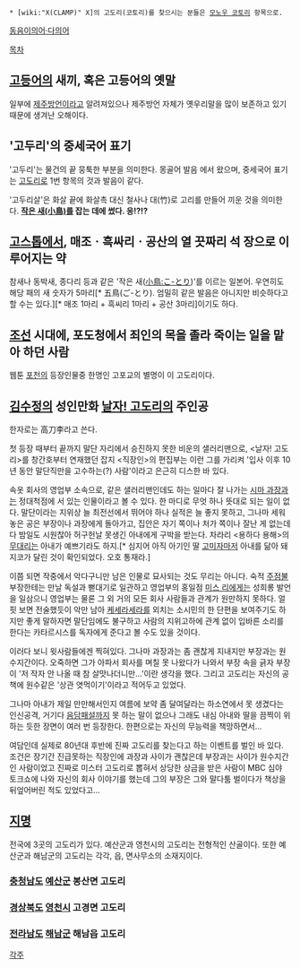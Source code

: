  * [wiki:"X(CLAMP)" X]의 고도리(코토리)를 찾으시는 분들은 [[모노우 코토리]] 항목으로.

[[동음이의어·다의어]]

[[목차]]
== [[고등어]]의 새끼, 혹은 고등어의 옛말 ==
일부에 [[제주방언]]이라고 알려져있으나 제주방언 자체가 옛우리말을 많이 보존하고 있기 때문에 생겨난 오해이다.

== '고두리'의 중세국어 표기 ==
'고두리'는 물건의 끝 뭉툭한 부분을 의미한다. 몽골어 발음 <qodoli>에서 왔으며, 중세국어 표기는 [[고도리]]로 1번 항목의 것과 발음이 같다.

'고두리살'은 화살 끝에 화살촉 대신 철사나 대(竹)로 고리를 만들어 끼운 것을 의미한다. '''[[코토리|작은 새(小鳥)]]를 잡는 데에 썼다. 응!?!?'''

== [[고스톱]]에서, 매조ㆍ흑싸리ㆍ공산의 열 끗짜리 석 장으로 이루어지는 약 ==
참새나 동박새, 종다리 등과 같은 '작은 새([[코토리|小鳥:こ-とり]])'를 이르는 일본어. 우연히도 해당 패의 새 숫자가 5마리[* 五鳥(ご-とり). 엄밀히 같은 발음은 아니지만 비슷하다고 할 수는 있다.][* 매조 1마리 + 흑씨리 1마리 + 공산 3마리]이기도 하다.

== [[조선]] 시대에, 포도청에서 죄인의 목을 졸라 죽이는 일을 맡아 하던 사람 ==
웹툰 [[포천]]의 등장인물중 한명인 고포교의 별명이 이 고도리이다.

== [[김수정]]의 성인만화 [[날자! 고도리]]의 주인공 ==

한자로는 高刀李라고 쓴다.

첫 등장 때부터 끝까지 말단 자리에서 승진하지 못한 비운의 샐러리맨으로, <날자! 고도리>를 창간호부터 연재했던 잡지 <직장인>의 편집부는 이런 그를 가리켜 '입사 이후 10년 동안 말단직만을 고수하는(?) 사람'이라고 은근히 디스한 바 있다.

속옷 회사의 영업부 소속으로, 같은 샐러리맨인데도 하는 일마다 잘 나가는 [[시마 과장]]과는 정대척점에 서 있는 인물이라고 볼 수 있다. 한 마디로 무엇 하나 뜻대로 되는 일이 없다. 말단이라는 지위상 늘 최전선에서 뛰어야 하나 실적은 늘 좋지 못하고, 그나마 세워놓은 공은 부장이나 과장에게 돌아가고, 집안은 자기 쪽이나 처가 쪽이나 잘난 게 없는데다 밤일도 시원찮아 허구헌날 못생긴 아내에게 구박을 받는다. 차라리 <용하다 용해>의 [[무대리]]는 아내가 예쁘기라도 하지.[* 심지어 아직 아기인 딸 [[고미자]]마저 아내를 닮아 돼지코가 달린 것이 확인되었다. 오호 통재라.]

이쯤 되면 작중에서 악다구니만 남은 인물로 묘사되는 것도 무리는 아니다. 숙적 [[주점불]] 부장한테는 만날 독설과 뻗대기로 일관하고 영업부의 홍일점 [[미스 리]]에게는 성희롱 발언을 일삼으니 영업부는 물론 그 외 거의 모든 회사 사람들과 관계가 원만하지 못하다. 얼핏 보면 전술했듯이 악만 남아 [[케세라세라]]를 외치는 소시민의 한 단편을 보여주기도 하지만 좋게 말하자면 말단임에도 불구하고 사람의 지위고하에 관계 없이 입바른 소리를 한다는 카타르시스를 독자에게 준다고 볼 수도 있을 것이다.

이러다 보니 윗사람들에겐 찍혀있다. 그나마 과장과는 좀 괜찮게 지내지만 부장과는 원수지간이다. 오죽하면 그가 아파서 회사를 며칠 못 나왔다가 나와서 부장 속을 긁자 부장이 '저 작자 안 나올 때 참 살맛나더니만...'이란 생각을 했다. 그리고 고도리는 자신의 공책에 원수같은 '상관 엿먹이기'이라고 적어두고 있었다.

그나마 아내가 제일 만만해서인지 여름에 보약 좀 달여달라는 하소연에서 못 생겼다는 인신공격, 거기다 [[음담패설]]까지 못 하는 말이 없으나 그래도 내심 아내와 딸을 끔찍이 위하는 듯한 장면이 여러 번 등장한다. 한편으로는 자신의 무능력을 책망하면서...

여담인데 실제로 80년대 후반에 진짜 고도리를 찾는다고 하는 이벤트를 벌인 바 있다. 조건은 장기간 진급못하는 직장인에 과장과 사이가 괜찮은데 부장과는 사이가 원수지간인 사람이었고 진짜로 미스터 고도리로 뽑혀서 상당한 상금을 받은 사람이 MBC 심야 토크쇼에 나와 자신의 회사 이야기를 했는데 그의 부장은 그와 말다툼 벌이다가 책상을 뒤엎어버린 적도 있었다고...

== [[지명]] ==
전국에 3곳의 고도리가 있다.
예산군과 영천시의 고도리는 전형적인 산골이다. 또한 예산군과 해남군의 고도리는 각각, 읍, 면사무소의 소재지이다.

=== [[충청남도]] [[예산군]] 봉산면 고도리 ===

=== [[경상북도]] [[영천시]] 고경면 고도리 ===

=== [[전라남도]] [[해남군]] 해남읍 고도리 ===

[[각주]]
